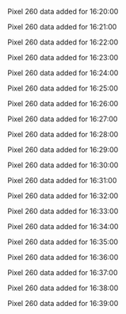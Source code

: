Pixel 260 data added for 16:20:00

Pixel 260 data added for 16:21:00

Pixel 260 data added for 16:22:00

Pixel 260 data added for 16:23:00

Pixel 260 data added for 16:24:00

Pixel 260 data added for 16:25:00

Pixel 260 data added for 16:26:00

Pixel 260 data added for 16:27:00

Pixel 260 data added for 16:28:00

Pixel 260 data added for 16:29:00

Pixel 260 data added for 16:30:00

Pixel 260 data added for 16:31:00

Pixel 260 data added for 16:32:00

Pixel 260 data added for 16:33:00

Pixel 260 data added for 16:34:00

Pixel 260 data added for 16:35:00

Pixel 260 data added for 16:36:00

Pixel 260 data added for 16:37:00

Pixel 260 data added for 16:38:00

Pixel 260 data added for 16:39:00

